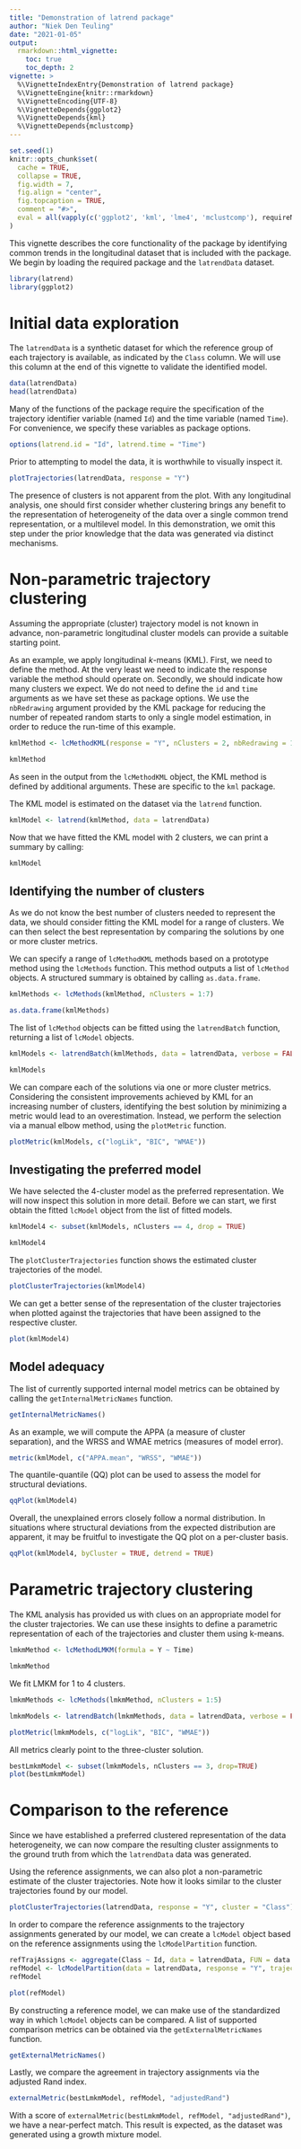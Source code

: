 ---
title: "Demonstration of latrend package"
author: "Niek Den Teuling"
date: "2021-01-05"
output: 
  rmarkdown::html_vignette:
    toc: true
    toc_depth: 2
vignette: >
  %\VignetteIndexEntry{Demonstration of latrend package}
  %\VignetteEngine{knitr::rmarkdown}
  %\VignetteEncoding{UTF-8}
  %\VignetteDepends{ggplot2}
  %\VignetteDepends{kml}
  %\VignetteDepends{mclustcomp}
---

```{r setup, include = FALSE}
set.seed(1)
knitr::opts_chunk$set(
  cache = TRUE,
  collapse = TRUE,
  fig.width = 7,
  fig.align = "center",
  fig.topcaption = TRUE,
  comment = "#>",
  eval = all(vapply(c('ggplot2', 'kml', 'lme4', 'mclustcomp'), requireNamespace, FUN.VALUE = TRUE, quietly = TRUE)) # needed to prevent errors for _R_CHECK_DEPENDS_ONLY_=true despite VignetteDepends declaration
)
```

This vignette describes the core functionality of the package by identifying common trends in the longitudinal dataset that is included with the package. We begin by loading the required package and the `latrendData` dataset.

```{r, results='hide',message=FALSE,warning=FALSE}
library(latrend)
library(ggplot2)
```

# Initial data exploration
The `latrendData` is a synthetic dataset for which the reference group of each trajectory is available, as indicated by the `Class` column. We will use this column at the end of this vignette to validate the identified model.

```{r}
data(latrendData)
head(latrendData)
```

Many of the functions of the package require the specification of the trajectory identifier variable (named `Id`) and the time variable (named `Time`). For convenience, we specify these variables as package options.
```{r}
options(latrend.id = "Id", latrend.time = "Time")
```

Prior to attempting to model the data, it is worthwhile to visually inspect it.
```{r, fig.asp = .6, fig.cap='Visualizing the trajectories of the `latrend` dataset.'}
plotTrajectories(latrendData, response = "Y")
```

The presence of clusters is not apparent from the plot. With any longitudinal analysis, one should first consider whether clustering brings any benefit to the representation of heterogeneity of the data over a single common trend representation, or a multilevel model. In this demonstration, we omit this step under the prior knowledge that the data was generated via distinct mechanisms.

# Non-parametric trajectory clustering
Assuming the appropriate (cluster) trajectory model is not known in advance, non-parametric longitudinal cluster models can provide a suitable starting point. 

As an example, we apply longitudinal $k$-means (KML). First, we need to define the method. At the very least we need to indicate the response variable the method should operate on. Secondly, we should indicate how many clusters we expect. We do not need to define the `id` and `time` arguments as we have set these as package options. We use the `nbRedrawing` argument provided by the KML package for reducing the number of repeated random starts to only a single model estimation, in order to reduce the run-time of this example.
```{r}
kmlMethod <- lcMethodKML(response = "Y", nClusters = 2, nbRedrawing = 1)

kmlMethod
```

As seen in the output from the `lcMethodKML` object, the KML method is defined by additional arguments. These are specific to the `kml` package.

The KML model is estimated on the dataset via the `latrend` function.

```{r}
kmlModel <- latrend(kmlMethod, data = latrendData)
```
Now that we have fitted the KML model with 2 clusters, we can print a summary by calling:

```{r}
kmlModel
```
## Identifying the number of clusters
As we do not know the best number of clusters needed to represent the data, we should consider fitting the KML model for a range of clusters. We can then select the best representation by comparing the solutions by one or more cluster metrics.

We can specify a range of `lcMethodKML` methods based on a prototype method using the `lcMethods` function. This method outputs a list of `lcMethod` objects. A structured summary is obtained by calling `as.data.frame`.
```{r}
kmlMethods <- lcMethods(kmlMethod, nClusters = 1:7)

as.data.frame(kmlMethods)
```

The list of `lcMethod` objects can be fitted using the `latrendBatch` function, returning a list of `lcModel` objects.

```{r}
kmlModels <- latrendBatch(kmlMethods, data = latrendData, verbose = FALSE)

kmlModels
```

We can compare each of the solutions via one or more cluster metrics. Considering the consistent improvements achieved by KML for an increasing number of clusters, identifying the best solution by minimizing a metric would lead to an overestimation. Instead, we perform the selection via a manual elbow method, using the `plotMetric` function.
```{r warning=FALSE, fig.cap = 'Elbow plots of three relevant cluster metrics across the fitted models.'}
plotMetric(kmlModels, c("logLik", "BIC", "WMAE"))
```

## Investigating the preferred model
We have selected the 4-cluster model as the preferred representation. We will now inspect this solution in more detail. Before we can start, we first obtain the fitted `lcModel` object from the list of fitted models.
```{r}
kmlModel4 <- subset(kmlModels, nClusters == 4, drop = TRUE)

kmlModel4
```
The `plotClusterTrajectories` function shows the estimated cluster trajectories of the model.
```{r, fig.cap = 'Cluster trajectories for KML model with 4 clusters.'}
plotClusterTrajectories(kmlModel4)
```
We can get a better sense of the representation of the cluster trajectories when plotted against the trajectories that have been assigned to the respective cluster.
```{r, fig.asp = .8, fig.cap = 'Cluster trajectories for KML model with 4 clusters, along with the assigned trajectories.'}
plot(kmlModel4)
```

## Model adequacy
The list of currently supported internal model metrics can be obtained by calling the `getInternalMetricNames` function.
```{r}
getInternalMetricNames()
```
As an example, we will compute the APPA (a measure of cluster separation), and the WRSS and WMAE metrics (measures of model error).
```{r}
metric(kmlModel, c("APPA.mean", "WRSS", "WMAE"))
```
The quantile-quantile (QQ) plot can be used to assess the model for structural deviations.
```{r, fig.width = 5, fig.cap = 'QQ-plot of the selected KML model.'}
qqPlot(kmlModel4)
```
Overall, the unexplained errors closely follow a normal distribution. In situations where structural deviations from the expected distribution are apparent, it may be fruitful to investigate the QQ plot on a per-cluster basis.
```{r, fig.asp = .8, fig.cap = 'Cluster-specific detrended QQ-plot for the selected KML model.'}
qqPlot(kmlModel4, byCluster = TRUE, detrend = TRUE)
```

# Parametric trajectory clustering
The KML analysis has provided us with clues on an appropriate model for the cluster trajectories. 
We can use these insights to define a parametric representation of each of the trajectories and cluster them using k-means.

```{r}
lmkmMethod <- lcMethodLMKM(formula = Y ~ Time)

lmkmMethod
```

We fit LMKM for 1 to 4 clusters.
```{r, echo=TRUE, results='hide'}
lmkmMethods <- lcMethods(lmkmMethod, nClusters = 1:5)

lmkmModels <- latrendBatch(lmkmMethods, data = latrendData, verbose = FALSE)
```

```{r warning=FALSE, fig.cap = 'Three cluster metrics for each of the GBTMs.'}
plotMetric(lmkmModels, c("logLik", "BIC", "WMAE"))
```
All metrics clearly point to the three-cluster solution.

```{r}
bestLmkmModel <- subset(lmkmModels, nClusters == 3, drop=TRUE)
plot(bestLmkmModel)
```

# Comparison to the reference
Since we have established a preferred clustered representation of the data heterogeneity, we can now compare the resulting cluster assignments to the ground truth from which the `latrendData` data was generated.

Using the reference assignments, we can also plot a non-parametric estimate of the cluster trajectories. Note how it looks similar to the cluster trajectories found by our model.
```{r, fig.width = 5, fig.cap = 'Non-parametric estimates of the cluster trajectories based on the reference assignments.'}
plotClusterTrajectories(latrendData, response = "Y", cluster = "Class")
```
In order to compare the reference assignments to the trajectory assignments generated by our model, we can create a `lcModel` object based on the reference assignments using the `lcModelPartition` function.

```{r}
refTrajAssigns <- aggregate(Class ~ Id, data = latrendData, FUN = data.table::first)
refModel <- lcModelPartition(data = latrendData, response = "Y", trajectoryAssignments = refTrajAssigns$Class)
refModel
```
```{r, fig.cap = 'Cluster trajectories of the reference model.'}
plot(refModel)
```
By constructing a reference model, we can make use of the standardized way in which `lcModel` objects can be compared. A list of supported comparison metrics can be obtained via the `getExternalMetricNames` function.
```{r}
getExternalMetricNames()
```

Lastly, we compare the agreement in trajectory assignments via the adjusted Rand index.
```{r}
externalMetric(bestLmkmModel, refModel, "adjustedRand")
```
With a score of `externalMetric(bestLmkmModel, refModel, "adjustedRand")`, we have a near-perfect match. This result is expected, as the dataset was generated using a growth mixture model.
